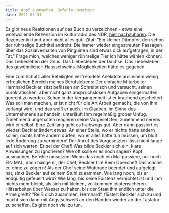 ```yaml
---
title: Kopf ausmachen, Befehle umsetzen!
date: 2021-03-31
---
```

Es gibt neue Reaktionen auf das Buch zu verzeichnen - etwa eine wohlwollende Rezension im Kulturradio des NDR, [hier nachzuhören](https://www.ndr.de/kultur/Bernhard-Heckler-Das-Liebesleben-der-Pinguine,audio859128.html). Die Rezensentin fand aber nicht alles gut, Zitat: "Ein kleiner Dämpfer, den schon der rührselige Buchtitel androht: Die immer wieder eingestreuten Passagen über das Sozialverhalten von Pinguinen sind etwas dick aufgetragen, in der Tat." Frage mich, welches weniger rührselige Tier ich hätte wählen können: Das Liebesleben der Gnus. Das Liebesleben der Dachse. Das Liebesleben des gewöhnlichen Hausschweins. Möglichkeiten hätte es gegeben.

Eine zum Schutz aller Beteiligten verfremdete Anekdote aus einem wenig erfreulichen Bereich meines Berufslebens: Der einfache Mitarbeiter Hernhard Beckler sitzt beflissen am Schreibtisch und versucht, seinen bürokratischen, aber nicht ganz anspruchslosen Aufgaben einigermaßen gerecht zu werden. Schon in der Vergangenheit ist er krachend gescheitert. Was soll man machen, er ist nicht für die Art Arbeit gemacht, die von ihm verlangt wird, und das weiß er auch. Im Glauben, im Sinne des Unternehmens zu handeln, unterläuft ihm regelmäßig grober Unfug. Zunehmend ungehalten reagieren seine Vorgesetzten, zunehmend nervös wird er selbst. Eine Zeit lang geht es halbwegs gut. Aber dann passiert es wieder: Beckler ändert etwas. An einer Stelle, wo er nichts hätte ändern sollen, nichts hätte ändern dürfen, wo er alles hätte tun müssen, um bloß jede Änderung zu verhindern! Der Anruf des Vorgesetzten lässt nicht lange auf sich warten: Er sei der Chef! Was bilde Beckler sich ein, klare Anweisungen zu ignorieren? Wie oft solle er es noch sagen? Kopf ausmachen, Befehle umsetzen! Wenn das noch ein Mal passiere, nur noch EIN MAL, dann hänge er, der Chef, Beckler hin! Beim Oberchef! Das mache er, ohne zu zögern! Als der Chef seine Wuttirade beendet und aufgelegt hat, sinkt Beckler auf seinem Stuhl zusammen. Wie lang noch, bis er endgültig gefeuert wird? Wie lang, bis seine Existenz vernichtet ist und ihm nichts mehr bleibt, als sich mit kleinen, vollkommen idiotensicheren Hilfsarbeiten über Wasser zu halten, bis der Staat ihm endlich unter die Arme greift? "Reiß dich zusammen, Hernhard", flüstert Beckler sich zu und macht sich dann mit Angstschweiß an den Händen wieder an der Tastatur zu schaffen. Es gibt noch viel zu tun.